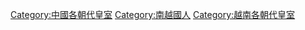 [[Category:中國各朝代皇室|Category:中國各朝代皇室]]
[[Category:南越國人|Category:南越國人]]
[[Category:越南各朝代皇室|Category:越南各朝代皇室]]